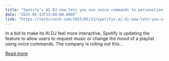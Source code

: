 ```yaml
---
title: "Spotify’s AI DJ now lets you use voice commands to personalize your tunes"
date: "2025-05-13T13:00:00.000Z"
link: "https://techcrunch.com/2025/05/13/spotifys-ai-dj-now-lets-you-use-voice-commands-to-personalize-your-tunes/"
---
```


In a bid to make its AI DJ feel more interactive, Spotify is updating the feature to allow users to request music or change the mood of a playlist using voice commands. The company is rolling out this...

[Read more](https://techcrunch.com/2025/05/13/spotifys-ai-dj-now-lets-you-use-voice-commands-to-personalize-your-tunes/)
